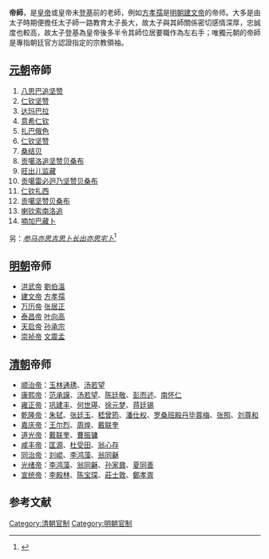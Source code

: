 '''帝師'''，是[[皇帝|皇帝]]或皇帝未[[登基|登基]]前的老師，例如[[方孝孺|方孝孺]]是[[明朝|明朝]][[建文帝|建文帝]]的帝师。大多是由太子時期便擔任太子師一路教育太子長大，故太子與其師關係密切感情深厚，忠誠度也較高，故太子登基為皇帝後多半令其師位居要職作為左右手；唯獨元朝的帝師是專指朝廷官方認證指定的宗教領袖。

== [[元朝|元朝]]帝師 ==
# [[八思巴|八思巴追坚赞]]
# [[亦怜真_(元朝帝师)|仁钦坚赞]]
# [[达玛巴拉|达玛巴拉]]
# [[意希仁钦|意希仁钦]]
# [[扎巴俄色|扎巴俄色]]
# [[辇真监藏|仁钦坚赞]]
# [[桑结贝|桑结贝]]
# [[贡噶洛追坚赞贝桑布|贡噶洛追坚赞贝桑布]]
# [[旺出儿监藏|旺出儿监藏]]
# [[贡噶雷必迥乃坚赞贝桑布|贡噶雷必迥乃坚赞贝桑布]]
# [[仁钦扎西|仁钦扎西]]
# [[贡噶坚赞贝桑布|贡噶坚赞贝桑布]]
# [[喇钦索南洛追|喇钦索南洛追]]
# [[喃加巴藏卜|喃加巴藏卜]]
另：''[[公哥罗古罗思监藏班藏卜|参马亦思吉思卜长出亦思宅卜]]''<ref>{{Cite web|title=元朝帝师制度与元廷崇奉藏传佛教[图]_历史千年|url=http://www.lsqn.cn/WorldHistory/war/gdzz/yuan/200910/165433.html|accessdate=2019-07-14|work=www.lsqn.cn|archive-date=2019-08-12|archive-url=https://web.archive.org/web/20190812063603/http://www.lsqn.cn/WorldHistory/war/gdzz/yuan/200910/165433.html|dead-url=no}}</ref>

== [[明朝|明朝]]帝师 ==
*[[朱元璋|洪武帝]] [[劉伯溫|劉伯溫]]
*[[建文帝|建文帝]] [[方孝孺|方孝孺]]
*[[明神宗|万历帝]] [[张居正|张居正]]
*[[泰昌帝|泰昌帝]] [[叶向高|叶向高]]
*[[明熹宗|天启帝]] [[孙承宗|孙承宗]]
*[[崇祯帝|崇祯帝]] [[文震孟|文震孟]]

== [[清朝|清朝]]帝师 ==
* [[顺治帝|顺治帝]]：[[玉林通琇|玉林通琇]]、[[汤若望|汤若望]]
* [[康熙帝|康熙帝]]：[[范承謨|范承謨]]、[[汤若望|汤若望]]、[[陈廷敬|陈廷敬]]、[[彭而述|彭而述]]、[[南怀仁|南怀仁]]
* [[雍正帝|雍正帝]]：[[巩建丰|巩建丰]]、[[何世璂|何世璂]]、[[徐元梦|徐元梦]]、[[蒋廷锡|蒋廷锡]]
* [[乾隆帝|乾隆帝]]：[[朱轼|朱轼]]、[[张廷玉|张廷玉]]、[[嵇曾筠|嵇曾筠]]、[[潘仕权|潘仕权]]、[[章嘉·若必多吉|罗桑班殿丹毕蓉梅]]、[[张照|张照]]、[[刘尊和|刘尊和]]
* [[嘉庆帝|嘉庆帝]]：[[王尔烈|王尔烈]]、[[周煌|周煌]]、[[戴联奎|戴联奎]]
* [[道光帝|道光帝]]：[[戴联奎|戴联奎]]、[[曹振镛|曹振镛]]
* [[咸丰帝|咸丰帝]]：[[匡源|匡源]]、[[杜受田|杜受田]]、[[翁心存|翁心存]]
* [[同治帝|同治帝]]：[[刘崐|刘崐]]、[[李鸿藻|李鸿藻]]、[[翁同龢|翁同龢]]
* [[光绪帝|光绪帝]]：[[李鸿藻|李鸿藻]]、[[翁同龢|翁同龢]]、[[孙家鼐|孙家鼐]]、[[夏同善|夏同善]]
* [[宣统帝|宣统帝]]：[[李殿林|李殿林]]、[[陈宝琛|陈宝琛]]、[[莊士敦|莊士敦]]、[[鄭孝胥|鄭孝胥]]

==参考文献==
{{reflist}}

[[Category:清朝官制|Category:清朝官制]]
[[Category:明朝官制|Category:明朝官制]]